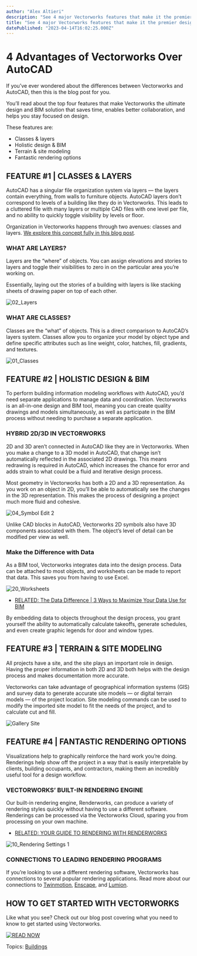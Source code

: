 ```yaml
---
author: "Alex Altieri"
description: "See 4 major Vectorworks features that make it the premier design and BIM solution."
title: "See 4 major Vectorworks features that make it the premier design and BIM solution." 
datePublished: "2023-04-14T16:02:25.000Z"
---
```

# 4 Advantages of Vectorworks Over AutoCAD

If you’ve ever wondered about the differences between Vectorworks and AutoCAD, then this is the blog post for you.

You’ll read about the top four features that make Vectorworks the ultimate design and BIM solution that saves time, enables better collaboration, and helps you stay focused on design.

These features are:

* Classes & layers
* Holistic design & BIM
* Terrain & site modeling
* Fantastic rendering options

## **FEATURE #1 | CLASSES & LAYERS**

AutoCAD has a singular file organization system via layers — the layers contain everything, from walls to furniture objects. AutoCAD layers don’t correspond to levels of a building like they do in Vectorworks. This leads to a cluttered file with many layers or multiple CAD files with one level per file, and no ability to quickly toggle visibility by levels or floor.

Organization in Vectorworks happens through two avenues: classes and layers. [We explore this concept fully in this blog post](../../../net/vectorworks/blog/a-template-file-crash-course-vectorworks.html).

### **WHAT ARE LAYERS?**

Layers are the “where” of objects. You can assign elevations and stories to layers and toggle their visibilities to zero in on the particular area you’re working on.

Essentially, laying out the stories of a building with layers is like stacking sheets of drawing paper on top of each other.

![02_Layers](https://blog.vectorworks.net/hs-fs/hubfs/Blog%20Images/2023%20Blog%20Images/4_BLDG%20MTM/02_Layers.png?width=724&height=500&name=02_Layers.png)

### **WHAT ARE CLASSES?**

Classes are the “what” of objects. This is a direct comparison to AutoCAD’s layers system. Classes allow you to organize your model by object type and define specific attributes such as line weight, color, hatches, fill, gradients, and textures.

![01_Classes](https://blog.vectorworks.net/hs-fs/hubfs/Blog%20Images/2023%20Blog%20Images/4_BLDG%20MTM/01_Classes.png?width=724&height=649&name=01_Classes.png)

## **FEATURE #2 | HOLISTIC DESIGN & BIM**

To perform building information modeling workflows with AutoCAD, you’d need separate applications to manage data and coordination. Vectorworks is an all-in-one design and BIM tool, meaning you can create quality drawings and models simultaneously, as well as participate in the BIM process without needing to purchase a separate application.

### **HYBRID 2D/3D IN VECTORWORKS**

2D and 3D aren’t connected in AutoCAD like they are in Vectorworks. When you make a change to a 3D model in AutoCAD, that change isn’t automatically reflected in the associated 2D drawings. This means redrawing is required in AutoCAD, which increases the chance for error and adds strain to what could be a fluid and iterative design process.

Most geometry in Vectorworks has both a 2D and a 3D representation. As you work on an object in 2D, you’ll be able to automatically see the changes in the 3D representation. This makes the process of designing a project much more fluid and cohesive.

![04_Symbol Edit 2](https://blog.vectorworks.net/hs-fs/hubfs/Blog%20Images/2023%20Blog%20Images/4_BLDG%20MTM/04_Symbol%20Edit%202.png?width=724&height=570&name=04_Symbol%20Edit%202.png)

Unlike CAD blocks in AutoCAD, Vectorworks 2D symbols also have 3D components associated with them. The object’s level of detail can be modified per view as well.

### **Make the Difference with Data**

As a BIM tool, Vectorworks integrates data into the design process. Data can be attached to most objects, and worksheets can be made to report that data. This saves you from having to use Excel.

![20_Worksheets](https://blog.vectorworks.net/hs-fs/hubfs/Blog%20Images/2023%20Blog%20Images/4_BLDG%20MTM/20_Worksheets.png?width=724&height=517&name=20_Worksheets.png)

* [RELATED: The Data Difference | 3 Ways to Maximize Your Data Use for BIM](../../../net/vectorworks/blog/3-ways-to-maximize-data-for-bim-vectorworks.html)

By embedding data to objects throughout the design process, you grant yourself the ability to automatically calculate takeoffs, generate schedules, and even create graphic legends for door and window types.

## **FEATURE #3 | TERRAIN & SITE MODELING**

All projects have a site, and the site plays an important role in design. Having the proper information in both 2D and 3D both helps with the design process and makes documentation more accurate.

Vectorworks can take advantage of geographical information systems (GIS) and survey data to generate accurate site models — or digital terrain models — of the project location. Site modeling commands can be used to modify the imported site model to fit the needs of the project, and to calculate cut and fill.

![Gallery Site](https://blog.vectorworks.net/hs-fs/hubfs/Blog%20Images/2023%20Blog%20Images/4_BLDG%20MTM/Gallery%20Site.png?width=724&height=476&name=Gallery%20Site.png)

## **FEATURE #4 | FANTASTIC RENDERING OPTIONS**

Visualizations help to graphically reinforce the hard work you’re doing. Renderings help show off the project in a way that is easily interpretable by clients, building occupants, and contractors, making them an incredibly useful tool for a design workflow. 

### **VECTORWORKS’ BUILT-IN RENDERING ENGINE**

Our built-in rendering engine, Renderworks, can produce a variety of rendering styles quickly without having to use a different software. Renderings can be processed via the Vectorworks Cloud, sparing you from processing on your own machine.

* [ RELATED: YOUR GUIDE TO RENDERING WITH RENDERWORKS](../../../net/vectorworks/blog/renderworks-renderings-powered-by-maxon.html)

![10_Rendering Settings 1](https://blog.vectorworks.net/hs-fs/hubfs/Blog%20Images/2023%20Blog%20Images/4_BLDG%20MTM/10_Rendering%20Settings%201.png?width=725&height=540&name=10_Rendering%20Settings%201.png)

### **CONNECTIONS TO LEADING RENDERING PROGRAMS**

If you’re looking to use a different rendering software, Vectorworks has connections to several popular rendering applications. Read more about our connections to [Twinmotion](../../../net/vectorworks/blog/your-guide-to-rendering-with-twinmotion.html), [Enscape](../../../net/vectorworks/blog/your-guide-to-real-time-rendering-with-enscape.html), and [Lumion](../../../net/vectorworks/blog/lumion-renderings-with-vectorworks.html).

## **HOW TO GET STARTED WITH VECTORWORKS**

Like what you see? Check out our blog post covering what you need to know to get started using Vectorworks.

[![READ NOW](https://no-cache.hubspot.com/cta/default/3018241/9d39eb1a-84a4-4041-8fcf-1321d3133ee0.png)](https://cta-redirect.hubspot.com/cta/redirect/3018241/9d39eb1a-84a4-4041-8fcf-1321d3133ee0) 

 Topics: [Buildings](https://blog.vectorworks.net/topic/buildings) 

 
